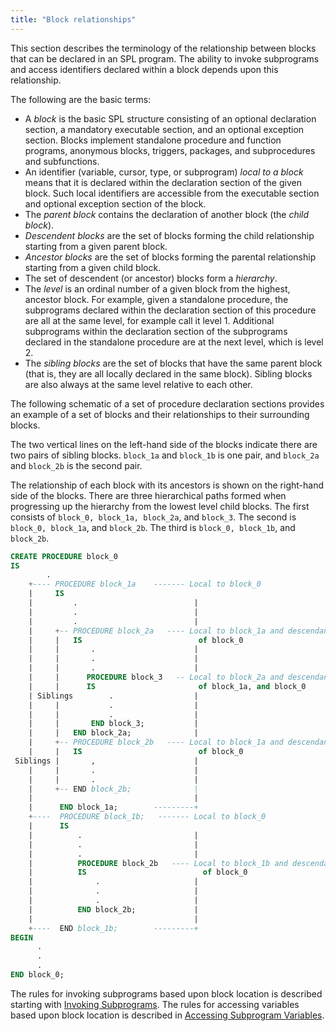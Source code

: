 ```yaml
---
title: "Block relationships"
---
```


<div id="block_relationships" class="registered_link"></div>

This section describes the terminology of the relationship between blocks that can be declared in an SPL program. The ability to invoke subprograms and access identifiers declared within a block depends upon this relationship.

The following are the basic terms:

-   A *block* is the basic SPL structure consisting of an optional declaration section, a mandatory executable section, and an optional exception section. Blocks implement standalone procedure and function programs, anonymous blocks, triggers, packages, and subprocedures and subfunctions.
-   An identifier (variable, cursor, type, or subprogram) *local to a block* means that it is declared within the declaration section of the given block. Such local identifiers are accessible from the executable section and optional exception section of the block.
-   The *parent block* contains the declaration of another block (the *child block*).
-   *Descendent blocks* are the set of blocks forming the child relationship starting from a given parent block.
-   *Ancestor blocks* are the set of blocks forming the parental relationship starting from a given child block.
-   The set of descendent (or ancestor) blocks form a *hierarchy*.
-   The *level* is an ordinal number of a given block from the highest, ancestor block. For example, given a standalone procedure, the subprograms declared within the declaration section of this procedure are all at the same level, for example call it level 1. Additional subprograms within the declaration section of the subprograms declared in the standalone procedure are at the next level, which is level 2.
-   The *sibling blocks* are the set of blocks that have the same parent block (that is, they are all locally declared in the same block). Sibling blocks are also always at the same level relative to each other.

The following schematic of a set of procedure declaration sections provides an example of a set of blocks and their relationships to their surrounding blocks.

The two vertical lines on the left-hand side of the blocks indicate there are two pairs of sibling blocks. `block_1a` and `block_1b` is one pair, and `block_2a` and `block_2b` is the second pair.

The relationship of each block with its ancestors is shown on the right-hand side of the blocks. There are three hierarchical paths formed when progressing up the hierarchy from the lowest level child blocks. The first consists of `block_0, block_1a, block_2a`, and `block_3`. The second is `block_0, block_1a`, and `block_2b`. The third is `block_0, block_1b`, and `block_2b`.

```sql
CREATE PROCEDURE block_0
IS
        .
    +---- PROCEDURE block_1a    ------- Local to block_0
    |     IS
    |         .                          |
    |         .                          |
    |         .                          |
    |     +-- PROCEDURE block_2a   ---- Local to block_1a and descendant
    |     |   IS                          of block_0
    |     |       .                      |
    |     |       .                      |
    |     |       .                      |
    |     |      PROCEDURE block_3   -- Local to block_2a and descendant
    |     |      IS                       of block_1a, and block_0
    | Siblings        .                  |
    |     |           .                  |
    |     |           .                  |
    |     |       END block_3;           |
    |     |   END block_2a;              |
    |     +-- PROCEDURE block_2b   ---- Local to block_1a and descendant
    |     |   IS                          of block_0
 Siblings |       ,                      |
    |     |       .                      |
    |     |       .                      |
    |     +-- END block_2b;              |
    |                                    |
    |      END block_1a;        ---------+
    +----  PROCEDURE block_1b;   ------- Local to block_0
    |      IS
    |          .                         |
    |          .                         |
    |          .                         |
    |          PROCEDURE block_2b   ---- Local to block_1b and descendant
    |          IS                          of block_0
    |              .                     |
    |              .                     |
    |              .                     |
    |          END block_2b;             |
    |                                    |
    +----  END block_1b;        ---------+
BEGIN
      .
      .
      .
END block_0;
```

The rules for invoking subprograms based upon block location is described starting with [Invoking Subprograms](04_invoking_subprograms/#invoking_subprograms). The rules for accessing variables based upon block location is described in [Accessing Subprogram Variables](07_accessing_subprogram_variables/#accessing_subprogram_variables).
